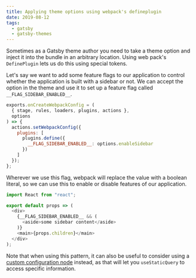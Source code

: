 ```yaml
---
title: Applying theme options using webpack's defineplugin
date: 2019-08-12
tags:
  - gatsby
  - gatsby-themes
---
```


Sometimes as a Gatsby theme author you need to take a theme
option and inject it into the bundle in an arbitrary
location. Using web pack's `DefinePlugin` lets us do this
using special tokens.

Let's say we want to add some feature flags to our
application to control whether the application is built with
a sidebar or not. We can accept the option in the theme and
use it to set up a feature flag called
`__FLAG_SIDEBAR_ENABLED__`.

```js title=gatsby-node.js
exports.onCreateWebpackConfig = (
  { stage, rules, loaders, plugins, actions },
  options
) => {
  actions.setWebpackConfig({
    plugins: [
      plugins.define({
        __FLAG_SIDEBAR_ENABLED__: options.enableSidebar
      })
    ]
  });
};
```

Wherever we use this flag, webpack will replace the value
with a boolean literal, so we can use this to enable or
disable features of our application.

```js title=src/components/layout.js
import React from "react";

export default props => (
  <div>
    {__FLAG_SIDEBAR_ENABLED__ && (
      <aside>some sidebar content</aside>
    )}
    <main>{props.children}</main>
  </div>
);
```

Note that when using this pattern, it can also be useful to
consider using a
[custom configuration node](/post/applying-theme-options-using-custom-configuration-nodes/)
instead, as that will let you `useStaticQuery` to access
specific information.
